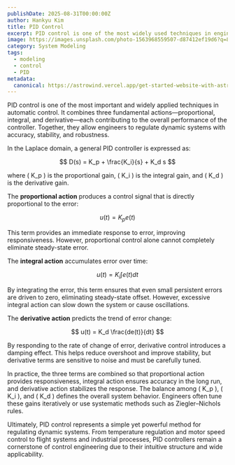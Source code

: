 ```yaml
---
publishDate: 2025-08-31T00:00:00Z
author: Hankyu Kim
title: PID Control
excerpt: PID control is one of the most widely used techniques in engineering, combining proportional, integral, and derivative actions to achieve stability, precision, and robustness in dynamic systems.
image: https://images.unsplash.com/photo-1563968559507-d87412ef19d6?q=80&w=1676&auto=format&fit=crop&ixlib=rb-4.1.0&ixid=M3wxMjA3fDB8MHxwaG90by1wYWdlfHx8fGVufDB8fHx8fA%3D%3D
category: System Modeling
tags:
  - modeling
  - control
  - PID
metadata:
  canonical: https://astrowind.vercel.app/get-started-website-with-astro-tailwind-css
---
```


PID control is one of the most important and widely applied techniques in automatic control. It combines three fundamental actions—proportional, integral, and derivative—each contributing to the overall performance of the controller. Together, they allow engineers to regulate dynamic systems with accuracy, stability, and robustness.

In the Laplace domain, a general PID controller is expressed as:

$$
D(s) = K_p + \frac{K_i}{s} + K_d s
$$

where \( K_p \) is the proportional gain, \( K_i \) is the integral gain, and \( K_d \) is the derivative gain.

The **proportional action** produces a control signal that is directly proportional to the error:

$$
u(t) = K_p e(t)
$$

This term provides an immediate response to error, improving responsiveness. However, proportional control alone cannot completely eliminate steady-state error.

The **integral action** accumulates error over time:

$$
u(t) = K_i \int e(t) dt
$$

By integrating the error, this term ensures that even small persistent errors are driven to zero, eliminating steady-state offset. However, excessive integral action can slow down the system or cause oscillations.

The **derivative action** predicts the trend of error change:

$$
u(t) = K_d \frac{de(t)}{dt}
$$

By responding to the rate of change of error, derivative control introduces a damping effect. This helps reduce overshoot and improve stability, but derivative terms are sensitive to noise and must be carefully tuned.

In practice, the three terms are combined so that proportional action provides responsiveness, integral action ensures accuracy in the long run, and derivative action stabilizes the response. The balance among \( K_p \), \( K_i \), and \( K_d \) defines the overall system behavior. Engineers often tune these gains iteratively or use systematic methods such as Ziegler–Nichols rules.

Ultimately, PID control represents a simple yet powerful method for regulating dynamic systems. From temperature regulation and motor speed control to flight systems and industrial processes, PID controllers remain a cornerstone of control engineering due to their intuitive structure and wide applicability.
